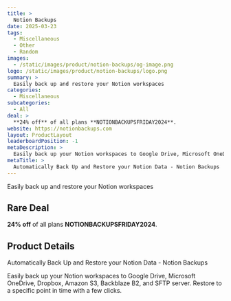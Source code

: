 ```yaml
---
title: >
  Notion Backups
date: 2025-03-23
tags:
  - Miscellaneous
  - Other
  - Random
images:
  - /static/images/product/notion-backups/og-image.png
logo: /static/images/product/notion-backups/logo.png
summary: >
  Easily back up and restore your Notion workspaces
categories:
  - Miscellaneous
subcategories:
  - All
deal: >
  **24% off** of all plans **NOTIONBACKUPSFRIDAY2024**.
website: https://notionbackups.com
layout: ProductLayout
leaderboardPosition: -1
metaDescription: >
  Easily back up your Notion workspaces to Google Drive, Microsoft OneDrive, Dropbox, Amazon S3, Backblaze B2, and SFTP server. Restore to a specific point in time with a few clicks.
metaTitle: >
  Automatically Back Up and Restore your Notion Data - Notion Backups
---
```

Easily back up and restore your Notion workspaces

## Rare Deal

**24% off** of all plans **NOTIONBACKUPSFRIDAY2024**.

## Product Details

Automatically Back Up and Restore your Notion Data - Notion Backups

Easily back up your Notion workspaces to Google Drive, Microsoft OneDrive, Dropbox, Amazon S3, Backblaze B2, and SFTP server. Restore to a specific point in time with a few clicks.
